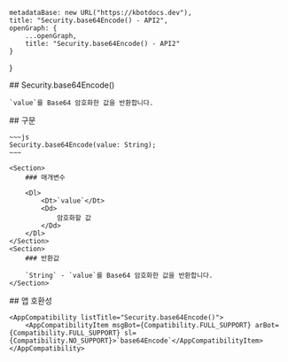 
    metadataBase: new URL("https://kbotdocs.dev"),
    title: "Security.base64Encode() - API2",
    openGraph: {
        ...openGraph,
        title: "Security.base64Encode() - API2"
    }
}

<Section>
    ## Security.base64Encode()

    `value`를 Base64 암호화한 값을 반환합니다.
</Section>
<Section>
    ## 구문

    ~~~js
    Security.base64Encode(value: String);
    ~~~

    <Section>
        ### 매개변수

        <Dl>
            <Dt>`value`</Dt>
            <Dd>
                암호화할 값
            </Dd>
        </Dl>
    </Section>
    <Section>
        ### 반환값

        `String` - `value`를 Base64 암호화한 값을 반환합니다.
    </Section>
</Section>
<Section>
    ## 앱 호환성

    <AppCompatibility listTitle="Security.base64Encode()">
        <AppCompatibilityItem msgBot={Compatibility.FULL_SUPPORT} arBot={Compatibility.FULL_SUPPORT} sl={Compatibility.NO_SUPPORT}>`base64Encode`</AppCompatibilityItem>
    </AppCompatibility>
</Section>